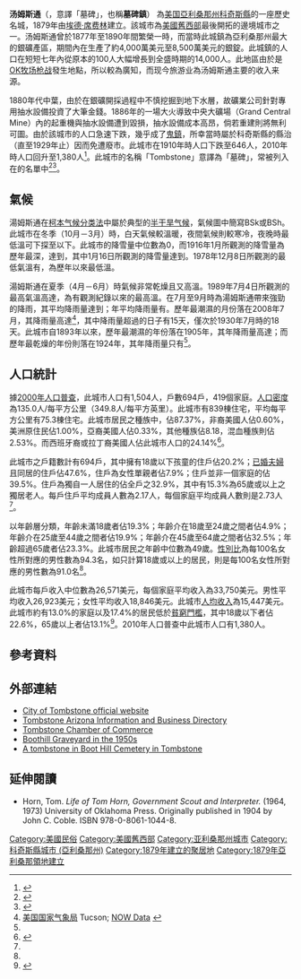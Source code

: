 {{noteTA
|G1=USState
}}
{{Infobox settlement
| name                   = 汤姆斯通
| native_name = Tombstone
| official_name          = Tombstone, Arizona
| settlement_type        = [[城市|城市]]
| image_skyline          = 
| image_caption          = 
| image_seal             = 
| motto                  = The Town Too Tough To Die
| image_map              = Cochise County Incorporated and Unincorporated areas Tombstone highlighted.svg
| mapsize                = 250px
| map_caption            = 汤姆斯通位於科奇斯縣和亞利桑那州的位置
|latd = 31 |latm = 42 |lats = 57 |latNS = N
|longd = 110 |longm = 03 |longs = 53 |longEW = W
|coordinates_display = display=inline,title
| subdivision_type       = [[世界政區索引|國家]]
| subdivision_name       = [[美国|美国]]
| subdivision_type1      = [[美国州份|州]]
| subdivision_name1      = [[亞利桑那州|亞利桑那州]]
| subdivision_type2      = [[亚利桑那州行政区划|縣]]
| subdivision_name2      = [[科奇斯縣|科奇斯縣]]
| established_title      = 成立
| established_date       = 1879年
| established_title1     = [[市法團|市法團]]
| established_date1      = 1881年
| government_type        = 
| leader_title           = [[市长|市长]]
| leader_name            = Dusty Escapule
| area_total_km2         = 11.2
| area_land_km2          = 11.2
| area_water_km2         = 0.0
| elevation_m            = 1384
| elevation_ft           = 4541
| population_footnotes   = <ref name ="FactFinder">{{cite web|title=American FactFinder|url=http://factfinder2.census.gov/faces/nav/jsf/pages/index.xhtml|publisher=[[美国人口调查局|美国人口调查局]]|accessdate=2014-08-31|archive-date=2012-02-17|archive-url=https://www.webcitation.org/65WtHj6J5?url=http://factfinder2.census.gov/faces/nav/jsf/pages/index.xhtml|dead-url=no}}</ref>
| population_total       = 1380
| population_as_of       = [[2010年美國人口普查|2010]]
| pop_est_footnotes      = <ref name="2014 Pop Estimate">{{cite web|title=Population Estimates|url=http://www.census.gov/popest/data/cities/totals/2014/SUB-EST2014-3.html|publisher=[[美国人口调查局|美国人口调查局]]|accessdate=2015-07-12|archive-url=https://web.archive.org/web/20150522132816/http://www.census.gov/popest/data/cities/totals/2014/SUB-EST2014-3.html|archive-date=2015-05-22|dead-url=yes}}</ref>
| population_est         = 1322
| pop_est_as_of          = 2014
| population_density_km2 = auto
| population_metro       = 
| timezone               = [[北美山区时区|MST]]（無[[夏时制|夏时制]]）
| utc_offset             = -7
| timezone_DST           = 
| utc_offset_DST         = 
| postal_code_type       = [[美國郵區編號|郵區編號]]
| postal_code            = 85638
| area_code_type         = 區碼
| area_code              = [[電話區號520|520]]
| blank_name             = [[聯邦資料處理標準|FIPS代碼]]
| blank_info             = 04-74400
| blank1_name            = [[地名信息系统|GNIS編號]]
| blank1_info            = 12590
| website                = {{URL|http://www.cityoftombstone.com}}
| footnotes              = 
}}

'''汤姆斯通'''（{{lang-en|Tombstone}}，意譯「墓碑」，也稱'''墓碑鎮'''） 為[[美国|美国]][[亞利桑那州|亞利桑那州]][[科奇斯縣|科奇斯縣]]的一座歷史名城，1879年由[[埃德·席费林|埃德·席费林]]建立。該城市為[[美國舊西部|美國舊西部]]最後開拓的邊境城市之一。汤姆斯通曾於1877年至1890年間繁榮一時，而當時此城鎮為亞利桑那州最大的銀礦產區，期間內在{{le|銀礦開採|Silver mining|銀礦場}}生產了約4,000萬美元至8,500萬美元的銀錠。此城鎮的人口在短短七年內從原本的100人大幅增長到全盛時期的14,000人。此地區由於是[[OK牧场枪战|OK牧场枪战]]發生地點，所以較為廣知，而现今旅游业為汤姆斯通主要的收入来源。

1880年代中葉，由於在銀礦開採過程中不慎挖掘到地下水層，故礦業公司針對專用抽水設備投資了大筆金錢。1886年的一場大火導致中央大礦場（Grand Central Mine）內的起重機與抽水設備遭到毀損，抽水設備成本高昂，倘若重建則將無利可圖。由於該城市的人口急速下跌，幾乎成了[[鬼鎮|鬼鎮]]，所幸當時屬於科奇斯縣的縣治（直至1929年止）因而免遭廢市。此城市在1910年時人口下跌至646人，2010年時人口回升至1,380人<ref name="Census 2010">{{cite web| url=http://factfinder2.census.gov/bkmk/table/1.0/en/DEC/10_DP/G001/1600000US0474400| title=Geographic Identifiers: 2010 Demographic Profile Data (G001): Tombstone city, Arizona| publisher=U.S. Census Bureau, American Factfinder| accessdate=2014-06-12}}</ref>。此城市的名稱「Tombstone」意譯為「墓碑」，常被列入在{{le|特殊地名|Place names considered unusual}}的名單中<ref>{{cite book | url=https://books.google.com/books?id=0Ia7Rga26OkC&lpg=PP1&pg=PA5#v=onepage&q&f=false | title=You Live Where?: Interesting and Unusual Facts about where We Live | publisher=iUniverse | author=Thompson, George E. | year=2009 | pages=5 | access-date=2017-04-02 | archive-date=2020-08-30 | archive-url=https://web.archive.org/web/20200830164732/https://books.google.com/books?id=0Ia7Rga26OkC&lpg=PP1&pg=PA5#v=onepage&q&f=false | dead-url=no }}</ref><ref>{{cite book | url=https://books.google.com/books?id=yzk9g9TuMNYC&lpg=PP1&pg=PA15#v=onepage&q&f=false | title=A Place Called Peculiar: Stories about Unusual American Place-Names | publisher=Courier Dover Publications | author=Gallant, Frank K. | year=2012 | pages=15 | access-date=2017-04-02 | archive-date=2020-08-20 | archive-url=https://web.archive.org/web/20200820035510/https://books.google.com/books?id=yzk9g9TuMNYC&lpg=PP1&pg=PA15#v=onepage&q&f=false | dead-url=no }}</ref>。

==氣候==
湯姆斯通在[[柯本气候分类法|柯本气候分类法]]中屬於典型的[[半干旱气候|半干旱气候]]，氣候圖中簡寫BSk或BSh。此城市在冬季（10月－3月）時，白天氣候較溫暖，夜間氣候則較寒冷，夜晚時最低溫可下探至{{convert|32|F|C|disp=or}}以下。此城市的降雪量中位數為0，而1916年1月所觀測的降雪量為歷年最深，達到{{convert|14.0|in|m|2|disp=or}}，其中1月16日所觀測的降雪量達到{{convert|12.0|in|m|2}}。1978年12月8日所觀測的最低氣溫有{{convert|3|F|C|1|disp=or}}，為歷年以來最低溫。

湯姆斯通在夏季（4月－6月）時氣候非常乾燥且又高溫。1989年7月4日所觀測的最高氣溫高達{{convert|112|F|C|1|disp=or}}，為有觀測紀錄以來的最高溫。{{le|北美季風|North American Monsoon}}在7月至9月時為湯姆斯通帶來強勁的降雨，其平均降雨量達到{{convert|6.39|inch|mm|1}}；年平均降雨量有{{convert|14.10|inch|mm|1}}。歷年最潮濕的月份落在2008年7月，其降雨量高達{{convert|11.53|inch|mm|1|disp=or}}<ref name="NWS">[[美国国家气象局|美国国家气象局]] Tucson; [http://w2.weather.gov/climate/xmacis.php?wfo=twc NOW Data] {{Wayback|url=http://w2.weather.gov/climate/xmacis.php?wfo=twc |date=20210318043314 }}</ref>，其中降雨量超過{{convert|0.04|in|mm|1}}的日子有15天，僅次於1930年7月時的18天。此城市自1893年以來，歷年最潮濕的年份落在1905年，其年降雨量高達{{convert|27.84|in|mm|1|disp=or}}；而歷年最乾燥的年份則落在1924年，其年降雨量只有{{convert|7.36|in|mm|1|disp=or}}<ref name="NWS"/>。
{{Weather box
| location    = 亞利桑那州湯姆斯通（1971年－2000年；極端氣候：1893年－2001年）
| single line = Y
| Jan record high F = 88
| Feb record high F = 96
| Mar record high F = 92
| Apr record high F = 99
| May record high F = 104
| Jun record high F = 110
| Jul record high F = 112
| Aug record high F = 106
| Sep record high F = 106
| Oct record high F = 100
| Nov record high F = 91
| Dec record high F = 84
| year record high F = 112
| Jan high F = 59.5
| Feb high F = 63.5
| Mar high F = 68.8
| Apr high F = 76.6
| May high F = 85.0
| Jun high F = 94.5
| Jul high F = 93.3
| Aug high F = 90.5
| Sep high F = 87.6
| Oct high F = 78.3
| Nov high F = 67.6
| Dec high F = 59.8
| year high F = 77.1
| Jan low F = 36.1
| Feb low F = 38.5
| Mar low F = 41.9
| Apr low F = 47.3
| May low F = 54.8
| Jun low F = 63.1
| Jul low F = 66.5
| Aug low F = 65.2
| Sep low F = 61.4
| Oct low F = 52.4
| Nov low F = 42.6
| Dec low F = 36.7
| year low F = 50.5
| Jan record low F = 6
| Feb record low F = 11
| Mar record low F = 12
| Apr record low F = 23
| May record low F = 31
| Jun record low F = 41
| Jul record low F = 50
| Aug record low F = 53
| Sep record low F = 43
| Oct record low F = 27
| Nov record low F = 18
| Dec record low F = 3
| year record low F = 3
| rain colour = green
| Jan rain inch = 1.03
| Feb rain inch = 0.74
| Mar rain inch = 0.71
| Apr rain inch = 0.24
| May rain inch = 0.27
| Jun rain inch = 0.62
| Jul rain inch = 2.82
| Aug rain inch = 3.07
| Sep rain inch = 1.54
| Oct rain inch = 1.29
| Nov rain inch = 0.69
| Dec rain inch = 1.08
| Jan rain days = 4.0
| Feb rain days = 3.1
| Mar rain days = 3.5
| Apr rain days = 1.4
| May rain days = 1.5
| Jun rain days = 2.4
| Jul rain days = 10.1
| Aug rain days = 10.3
| Sep rain days = 5.0
| Oct rain days = 3.9
| Nov rain days = 2.7
| Dec rain days = 3.4
| unit rain days = 0.01 inch
|source 1 = [[美国国家海洋和大气管理局|美国国家海洋和大气管理局]]<ref name="NOAA">{{cite web
 |url       = http://cdo.ncdc.noaa.gov/climatenormals/clim20/az/028619.pdf
 |publisher = [[美国国家海洋和大气管理局|美国国家海洋和大气管理局]]
 |title     = TOMBSTONE, AZ
 |year      = 2001
}}{{Dead link|date=2018年9月 |bot=InternetArchiveBot |fix-attempted=yes }}
Retrieved on May 11, 2015.</ref>
|date=May 2016
}}

==人口統計==
{{US Census population
|1880= 3423
|1890= 1875
|1900= 646
|1910= 1582
|1920= 1178
|1930= 849
|1940= 822
|1950= 910
|1960= 1283
|1970= 1241
|1980= 1632
|1990= 1220
|2000= 1504
|2010= 1380
|2020= 1308
|footnote=U.S. Decennial Census<ref name="DecennialCensus">{{cite web|url=https://www.census.gov/programs-surveys/decennial-census.html|title=Census of Population and Housing|publisher=Census.gov|access-date=June 4, 2016}}</ref>
}}

據[[2000年美國人口普查|2000年人口普查]]，此城市人口有1,504人，戶數694戶，419個家庭。[[人口密度|人口密度]]為135.0人/每平方公里（349.8人/每平方英里）。此城市有839棟住宅，平均每平方公里有75.3棟住宅。此城市居民之種族中，{{le|美國種族和民族|Race and ethnicity in the United States Census|白人}}佔87.37%，非裔美國人佔0.60%，美洲原住民佔1.00%，亞裔美國人佔0.33%，其他種族佔8.18，混血種族則佔2.53%。而西班牙裔或拉丁裔美國人佔此城市人口的24.14%<ref name="GR2">{{cite web|url=http://factfinder2.census.gov|publisher=[[United_States_Census_Bureau|United States Census Bureau]]|accessdate=2008-01-31|title=American FactFinder|archive-date=2013-09-11|archive-url=https://web.archive.org/web/20130911234518/http://factfinder2.census.gov/|dead-url=no}}</ref>。

此城市之戶籍數計有694戶，其中擁有18歲以下孩童的住戶佔20.2%；[[婚姻|已婚夫婦]]且同居的住戶佔47.6%，住戶為女性單親者佔7.9%；住戶並非一個家庭的佔39.5%。住戶為獨自一人居住的佔全戶之32.9%，其中有15.3%為65歲或以上之獨居老人。每戶住戶平均成員人數為2.17人，每個家庭平均成員人數則是2.73人<ref name="GR2" />。

以年齡層分類，年齡未滿18歲者佔19.3%；年齡介在18歲至24歲之間者佔4.9%；年齡介在25歲至44歲之間者佔19.9%；年齡介在45歲至64歲之間者佔32.5%；年齡超過65歲者佔23.3%。此城市居民之年齡中位數為49歲。[[性別比|性別比]]為每100名女性所對應的男性數為94.3名，如只計算18歲或以上的居民，則是每100名女性所對應的男性數為91.0名<ref name="GR2" />。

此城市每戶收入中位數為26,571美元，每個家庭平均收入為33,750美元。男性平均收入26,923美元；女性平均收入18,846美元。此城市[[人均收入|人均收入]]為15,447美元。此城市約有13.0%的家庭以及17.4%的居民低於[[貧窮門檻|貧窮門檻]]，其中18歲以下者佔22.6%，65歲以上者佔13.1%<ref name=popest2>{{cite web | date = June 21, 2006 | url = http://www.census.gov/popest/cities/tables/SUB-EST2005-04-04.csv | title = Annual Estimates of the Population for All Incorporated Places in Arizona | format = CSV | work = 2005 Population Estimates | publisher = U.S. Census Bureau, Population Division | accessdate = November 15, 2006 | archive-url = http://arquivo.pt/wayback/20090710125333/http%3A//www%2Ecensus%2Egov/popest/cities/tables/SUB%2DEST2005%2D04%2D04%2Ecsv | archive-date = 2009-07-10 | dead-url = yes }}</ref>。2010年人口普查中此城市人口有1,380人。

==參考資料==
{{reflist|30em}}

==外部連結==
{{Commons category|Tombstone, Arizona}}
{{wikivoyage|en:Tombstone|汤姆斯通（英文版）}}
* [http://www.cityoftombstone.com/ City of Tombstone official website] {{Wayback|url=http://www.cityoftombstone.com/ |date=20180502221100 }}
* [http://www.tombstoneweb.com/ Tombstone Arizona Information and Business Directory] {{Wayback|url=http://www.tombstoneweb.com/ |date=20210418081523 }}
* [http://www.tombstonechamber.com/ Tombstone Chamber of Commerce] {{Wayback|url=http://www.tombstonechamber.com/ |date=20210201122644 }}
* [https://web.archive.org/web/20170313181631/http://tombstonemotels.com/boothill2.html Boothill Graveyard in the 1950s]
* [http://www.americaslibrary.gov/jb/civil/jb_civil_arizona_1_e.html A tombstone in Boot Hill Cemetery in Tombstone] {{Wayback|url=http://www.americaslibrary.gov/jb/civil/jb_civil_arizona_1_e.html |date=20210401155357 }}

==延伸閱讀==
* Horn, Tom. ''Life of Tom Horn, Government Scout and Interpreter.'' (1964, 1973) University of Oklahoma Press. Originally published in 1904 by John C. Coble. ISBN 978-0-8061-1044-8.
{{科奇斯縣 (亞利桑那州)}}
{{DEFAULTSORT:Tombstone, Arizona}}
[[Category:美國民俗|Category:美國民俗]]
[[Category:美國舊西部|Category:美國舊西部]]
[[Category:亚利桑那州城市|Category:亚利桑那州城市]]
[[Category:科奇斯縣城市_(亞利桑那州)|Category:科奇斯縣城市 (亞利桑那州)]]
[[Category:1879年建立的聚居地|Category:1879年建立的聚居地]]
[[Category:1879年亞利桑那領地建立|Category:1879年亞利桑那領地建立]]